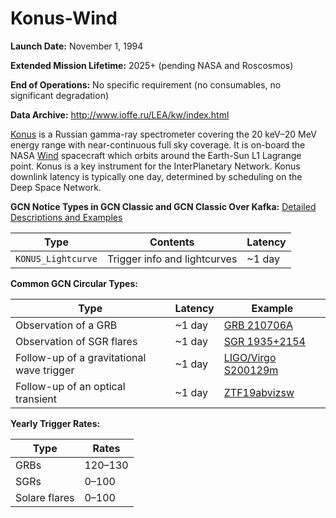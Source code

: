 
# Konus-Wind

**Launch Date:** November 1, 1994

**Extended Mission Lifetime:** 2025+ (pending NASA and Roscosmos)

**End of Operations:** No specific requirement (no consumables, no significant degradation)

**Data Archive:**
http://www.ioffe.ru/LEA/kw/index.html

[Konus](http://www.ioffe.ru/LEA/kw/index.html) is a Russian gamma-ray spectrometer covering the 20 keV–20 MeV energy range with near-continuous full sky coverage. It is on-board the NASA [Wind](https://wind.nasa.gov/) spacecraft which orbits around the Earth-Sun L1 Lagrange point. Konus is a key instrument for the InterPlanetary Network. Konus downlink latency is typically one day, determined by scheduling on the Deep Space Network.

**GCN Notice Types in GCN Classic and GCN Classic Over Kafka:**
[Detailed Descriptions and Examples](https://gcn.gsfc.nasa.gov/konus.html)

<div className="overflow-table">

| Type               | Contents                     | Latency |
| ------------------ | ---------------------------- | ------- |
| `KONUS_Lightcurve` | Trigger info and lightcurves | ~1 day  |

</div>

**Common GCN Circular Types:**

<div className="overflow-table">

| Type                                      | Latency | Example                                                          |
| ----------------------------------------- | ------- | ---------------------------------------------------------------- |
| Observation of a GRB                      | ~1 day  | [GRB 210706A](https://gcn.gsfc.nasa.gov/gcn3/30403.gcn3)         |
| Observation of SGR flares                 | ~1 day  | [SGR 1935+2154](https://gcn.gsfc.nasa.gov/gcn3/30418.gcn3)       |
| Follow-up of a gravitational wave trigger | ~1 day  | [LIGO/Virgo S200129m](https://gcn.gsfc.nasa.gov/gcn3/26979.gcn3) |
| Follow-up of an optical transient         | ~1 day  | [ZTF19abvizsw](https://gcn.gsfc.nasa.gov/gcn3/26197.gcn3)        |

</div>

**Yearly Trigger Rates:**

| Type          | Rates   |
| ------------- | ------- |
| GRBs          | 120–130 |
| SGRs          | 0–100   |
| Solare flares | 0–100   |
